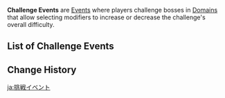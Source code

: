 {{Terminology Infobox
|image = 
|type  = Event Types
}}
'''Challenge Events''' are [[Event]]s where players challenge bosses in [[Domain]]s that allow selecting modifiers to increase or decrease the challenge's overall difficulty.

==List of Challenge Events==
{{Events by Category Table|Challenge Events}}

==Change History==
{{Change History|1.2}}

[[ja:挑戦イベント]]